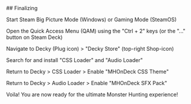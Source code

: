 <section className="install finalizing">
## Finalizing

Start Steam Big Picture Mode (Windows) or Gaming Mode (SteamOS)

Open the Quick Access Menu (QAM) using the "Ctrl + 2" keys (or the "..." button on Steam Deck)

Navigate to Decky (Plug icon) > "Decky Store" (top-right Shop-icon)

Search for and install "CSS Loader" and "Audio Loader"

Return to Decky > CSS Loader > Enable "MHOnDeck CSS Theme"

Return to Decky > Audio Loader > Enable "MHOnDeck SFX Pack"

Voila! You are now ready for the ultimate Monster Hunting experience!
</section>
